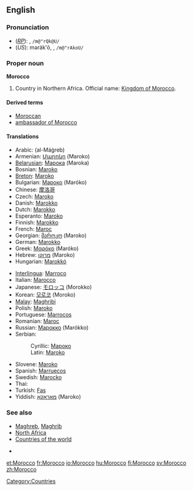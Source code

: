 {{See|morocco}}
==English==
===Pronunciation===
*(''[[RP]]''): {{IPAchar|/məˈrɒkəʊ/}}, <tt>/m@"rQk@U/</tt>
*(''US''): məräk'ō, {{IPAchar|/məˈrɑkoʊ/}}, <tt>/m@"rAkoU/</tt>
*:{{IPAchar|[[Rhymes:English:-ɒkəʊ|Rhymes: -ɒkəʊ]]}}

===Proper noun===
{{wikipedia}}
'''Morocco'''

#Country in Northern Africa. Official name: [[Kingdom of Morocco]].

====Derived terms====
*[[Moroccan]]
*[[ambassador of Morocco]]

====Translations====
{{top}}
*Arabic: {{ARchar|[[المغرب]]}} (al-Máġreb)
*Armenian: [[Մարոկո]] (Maroko)
*[[Belarusian]]: [[Марока]] (Maroka)
*Bosnian: [[Maroko#Bosnian|Maroko]] {{m}}
*[[Breton]]: [[Maroko]]
*Bulgarian: [[Мароко]] (Maróko)
*Chinese: [[摩洛哥]]
*Czech: [[Maroko]]
*Danish: [[Marokko]]
*Dutch: [[Marokko]]
*Esperanto: [[Maroko]]
*Finnish: [[Marokko]]
*French: [[Maroc]] {{m}}
*Georgian: [[მაროკო]] (Maroko)
*German: [[Marokko]]
*Greek: [[Μαρόκο]] (Maróko)
*Hebrew: [[מרוקו]] (Maroko)
*Hungarian: [[Marokkó]]
{{mid}}
*[[Interlingua]]: [[Marroco]]
*Italian: [[Marocco]] {{m}}
*Japanese: [[モロッコ]] (Morokko)
*Korean: [[모로코]] (Moroko)
*[[Malay]]: [[Maghribi]]
*Polish: [[Maroko]]
*Portuguese: [[Marrocos]]
*Romanian: [[Maroc]] {{n}}
*Russian: [[Марокко]] (Marókko)
*Serbian:
*:Cyrillic: [[Мароко#Serbian|Мароко]] {{m}}
*:Latin: [[Maroko#Serbian|Maroko]] {{m}}
*Slovene: [[Maroko]] {{m}}
*Spanish: [[Marruecos]] {{m}}
*Swedish: [[Marocko]]
*Thai: {{THchar|[[โมร็อกโก]]}} {{IPAchar|(Mōrɔkkō)}}
*Turkish: [[Fas]]
*Yiddish: [[מאַראָקאָ]] (Maroko)
{{bottom}}

===See also===
*[[Maghreb]], [[Maghrib]]
*[[North Africa]]
*[[Countries of the world]]

*[[Category:Countries]]

[[et:Morocco]]
[[fr:Morocco]]
[[io:Morocco]]
[[hu:Morocco]]
[[fi:Morocco]]
[[sv:Morocco]]
[[zh:Morocco]]